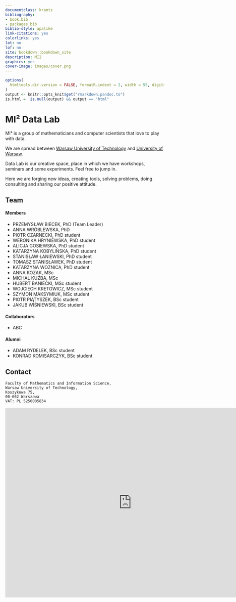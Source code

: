 ```yaml
--- 
documentclass: krantz
bibliography:
- book.bib
- packages.bib
biblio-style: apalike
link-citations: yes
colorlinks: yes
lot: no
lof: no
site: bookdown::bookdown_site
description: MI2
graphics: yes
cover-image: images/cover.png
---
```


```r
options(
  htmltools.dir.version = FALSE, formatR.indent = 2, width = 55, digits = 4
)
output <- knitr::opts_knit$get("rmarkdown.pandoc.to")
is.html = !is.null(output) && output == "html"
```

# MI² Data Lab {-}


MI² is a group of mathematicians and computer scientists that love to play with data.

We are spread between [Warsaw University of Technology](https://www.pw.edu.pl/) and [University of Warsaw](http://uw.edu.pl/).

Data Lab is our creative space, place in which we have workshops, seminars and some experiments. Feel free to jump in.

Here we are forging new ideas, creating tools, solving problems, doing consulting and sharing our positive attitude.

## Team  {-}

#### Members {-}

* PRZEMYSŁAW BIECEK, PhD (Team Leader)
* ANNA WRÓBLEWSKA, PhD
* PIOTR CZARNECKI, PhD student
* WERONIKA HRYNIEWSKA, PhD student
* ALICJA GOSIEWSKA, PhD student
* KATARZYNA KOBYLIŃSKA, PhD student
* STANISŁAW ŁANIEWSKI, PhD student
* TOMASZ STANISŁAWEK, PhD student
* KATARZYNA WOZNICA, PhD student
* ANNA KOZAK, MSc
* MICHAL KUŹBA, MSc
* HUBERT BANIECKI, MSc student
* WOJCIECH KRETOWICZ, MSc student
* SZYMON MAKSYMIUK, MSc student
* PIOTR PIĄTYSZEK, BSc student
* JAKUB WIŚNIEWSKI, BSc student

#### Collaborators {-}

* ABC

#### Alumni {-}

* ADAM RYDELEK, BSc student
* KONRAD KOMISARCZYK, BSc student

## Contact {-}

```
Faculty of Mathematics and Information Science, 
Warsaw University of Technology, 
Koszykowa 75, 
00-662 Warszawa
VAT: PL 5250005834
```

<iframe src="https://www.google.com/maps/embed?pb=!1m18!1m12!1m3!1d2444.1647099791685!2d21.005092115735344!3d52.22222527975892!2m3!1f0!2f0!3f0!3m2!1i1024!2i768!4f13.1!3m3!1m2!1s0x471ecd5d7938e739%3A0x64ab06034e05e767!2sMI2%20DataLab!5e0!3m2!1spl!2spl!4v1622669807972!5m2!1spl!2spl" width="800" height="600" style="border:0;" allowfullscreen="" loading="lazy"></iframe>
